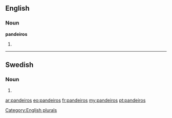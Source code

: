 ==English==

===Noun===
'''pandeiros'''

# {{plural of|[[pandeiro]]}}

[[Category:English plurals]]

----

==Swedish==

===Noun===
{{head|sv|noun form}}

# {{sv-noun-form-indef-gen|pandeiro}}

[[ar:pandeiros]]
[[eo:pandeiros]]
[[fr:pandeiros]]
[[my:pandeiros]]
[[pt:pandeiros]]